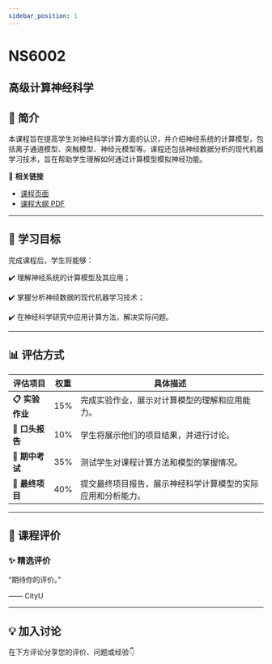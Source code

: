 ```yaml
---
sidebar_position: 1
---
```


# NS6002
## 高级计算神经科学

## **📘 简介**
本课程旨在提高学生对神经科学计算方面的认识，并介绍神经系统的计算模型，包括离子通道模型、突触模型、神经元模型等。课程还包括神经数据分析的现代机器学习技术，旨在帮助学生理解如何通过计算模型模拟神经功能。

🔗 **相关链接**
- [课程页面](https://www.cityu.edu.hk/catalogue/pg/202425/course/NS6002.htm)
- [课程大纲 PDF](https://www.cityu.edu.hk/catalogue/pg/202425/course/NS6002.pdf)

---

## **🎯 学习目标**

完成课程后，学生将能够：


✔️ 理解神经系统的计算模型及其应用；

✔️ 掌握分析神经数据的现代机器学习技术；

✔️ 在神经科学研究中应用计算方法，解决实际问题。

---

## **📊 评估方式**

| **评估项目**          | **权重** | **具体描述**                                                                                     |
|----------------------|---------|-----------------------------------------------------------------------------------------------|
| **📋 实验作业**       | 15%     | 完成实验作业，展示对计算模型的理解和应用能力。                                                  |
| **🎤 口头报告**       | 10%     | 学生将展示他们的项目结果，并进行讨论。                                                          |
| **📝 期中考试**       | 35%     | 测试学生对课程计算方法和模型的掌握情况。                                                        |
| **📄 最终项目**       | 40%     | 提交最终项目报告，展示神经科学计算模型的实际应用和分析能力。                                    |

---

## **💬 课程评价**

### ✨ **精选评价**
<div className={commentStyles.commentBox}>
    <p className={commentStyles.commentText}>
        “期待你的评价。”
    </p>
    <p className={commentStyles.commentAuthor}>—— CityU</p>
</div>

---

## **💡 加入讨论**

在下方评论分享您的评价、问题或经验👇
<Utterances />